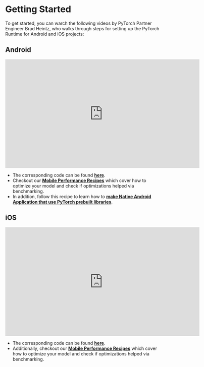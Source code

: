 # Getting Started

To get started, you can warch the following videos by PyTorch Partner Engineer Brad Heintz, who walks through steps for setting up the PyTorch Runtime for Android and iOS projects:

## Android

<iframe width="615" height="345" src="https://www.youtube.com/embed/5Lxuu16_28o" title="YouTube video player" frameborder="0" allow="accelerometer; autoplay; clipboard-write; encrypted-media; gyroscope; picture-in-picture" allowfullscreen></iframe>
<br/>

* The corresponding code can be found **[here](https://github.com/pytorch/workshops/tree/master/PTMobileWalkthruAndroid)**.
* Checkout our **[Mobile Performance Recipes](../performance/mobile_perf)** which cover how to optimize your model and check if optimizations helped via benchmarking.
* In addition, follow this recipe to learn how to **[make Native Android Application that use PyTorch prebuilt libraries](../building/android_native_app_with_custom_op)**.


## iOS

<iframe width="615" height="345" src="https://www.youtube.com/embed/amTepUIR93k" title="YouTube video player" frameborder="0" allow="accelerometer; autoplay; clipboard-write; encrypted-media; gyroscope; picture-in-picture" allowfullscreen></iframe>
<br/>

* The corresponding code can be found **[here](https://github.com/pytorch/workshops/tree/master/PTMobileWalkthruIOS)**.
* Additionally, checkout our **[Mobile Performance Recipes](../performance/mobile_perf)** which cover how to optimize your model and check if optimizations helped via benchmarking.

